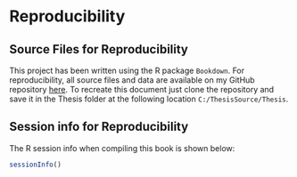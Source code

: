 # Reproducibility

## Source Files for Reproducibility

This project has been written using the R package `Bookdown`. For reproducibility, all source files and data are available on my GitHub repository [here](https://github.com/twoshotamericano/Thesis). To recreate this document just clone the repository and save it in the Thesis folder at the following location `C:/ThesisSource/Thesis`.

## Session info for Reproducibility

The R session info when compiling this book is shown below:

```r
sessionInfo()

```

